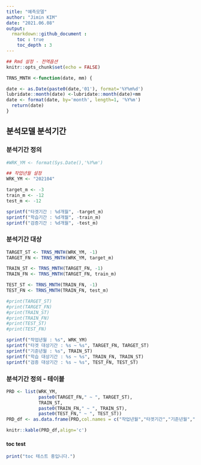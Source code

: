 ```yaml
---
title: "예측모델" 
author: "Jimin KIM"  
date: "2021.06.08"  
output: 
  rmarkdown::github_document :
    toc : true
    toc_depth : 3
---
```

   
```r
## Rmd 설정 - 전역옵션
knitr::opts_chunk$set(echo = FALSE)
```


```r


TRNS_MNTH <-function(date, mm) {

date <- as.Date(paste0(date,'01'), format='%Y%m%d')
lubridate::month(date) <-lubridate::month(date)+mm
date <- format(date, by='month', length=1, '%Y%m')
  return(date)
}


```

## 분석모델 분석기간

   
### 분석기간 정의

```r
#WRK_YM <- format(Sys.Date(),'%Y%m')

## 작업년월 설정
WRK_YM <- "202104"

target_m <- -3
train_m <- -12
test_m <- -12

sprintf("타겟기간 : %d개월", -target_m)
sprintf("학습기간 : %d개월", -train_m)
sprintf("검증기간 : %d개월", -test_m)

```
   
### 분석기간 대상

```r

TARGET_ST <- TRNS_MNTH(WRK_YM, -1)
TARGET_FN <- TRNS_MNTH(WRK_YM, target_m)

TRAIN_ST <- TRNS_MNTH(TARGET_FN, -1)
TRAIN_FN <- TRNS_MNTH(TARGET_FN, train_m)

TEST_ST <- TRNS_MNTH(TRAIN_FN, -1)
TEST_FN <- TRNS_MNTH(TRAIN_FN, test_m)

#print(TARGET_ST)
#print(TARGET_FN)
#print(TRAIN_ST)
#print(TRAIN_FN)
#print(TEST_ST)
#print(TEST_FN)

sprintf("작업년월 : %s", WRK_YM)
sprintf("타겟 대상기간 : %s ~ %s", TARGET_FN, TARGET_ST)
sprintf("기준년월 : %s", TRAIN_ST)
sprintf("학습 대상기간 : %s ~ %s", TRAIN_FN, TRAIN_ST)
sprintf("검증 대상기간 : %s ~ %s", TEST_FN, TEST_ST)


```
   
### 분석기간 정의 - 테이블
```r
PRD <- list(WRK_YM,
            paste0(TARGET_FN," ~ ", TARGET_ST),
            TRAIN_ST,
            paste0(TRAIN_FN," ~ ", TRAIN_ST),
            paste0(TEST_FN," ~ ", TEST_ST))
PRD_df <- as.data.frame(PRD,col.names = c("작업년월","타겟기간","기준년월","학습기간","검증기간"))

knitr::kable(PRD_df,align='c')
```

   
#### toc test
```r
print("toc 테스트 중입니다.")

```
